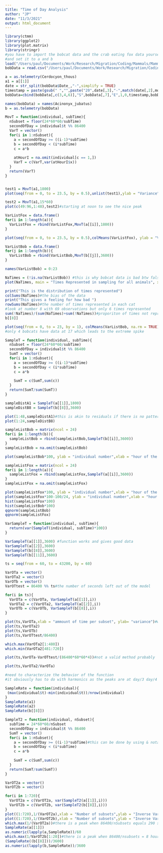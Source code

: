 ```yaml
---
title: "Time of Day Analysis"
author: "JP"
date: "11/3/2021"
output: html_document
---
```


```r
library(ctmm)
library(ggplot2)
library(plot.matrix)
library(stringr)
#you have to import the bobcat data and the crab eating fox data yourself since its already in my global env
#and set it to a and b
load("/Users/paul/Documents/Work/Research/Migration/Coding/Mammals/Mammals Data/Cerdocyon_thous.Rda",.GlobalEnv)
bobData = read.csv("/Users/paul/Documents/Work/Research/Migration/Coding/pone.0194243.s003.csv")

a = as.telemetry(Cerdocyon_thous)
a1 = a[[1]]
date = str_split(bobData$Date_,"-",simplify = TRUE)
timestamp = paste(gsub(" ","",paste("20",date[,3],"-",match(date[,2],month.abb),"-",date[,1])),gsub(" ","",paste(bobData$Time_)))
bobData=cbind(bobData[,c(3,4,6)],"S",bobData[,7],"E",1,0,timestamp,bobData[,2])

names(bobData) = names(Acinonyx_jubatus)
b = as.telemetry(bobData)

MovT = function(individual, subTime){
  nSubset = floor(24*60*60/subTime)
  secondOfDay = individual$t %% 86400
  VarT = vector()
  for(i in 1:nSubset){
    a = secondOfDay >= ((i-1)*subTime)
    b = secondOfDay < (i*subTime)
    c = a*b
    
    atHourI = na.omit(individual[c == 1,])
    VarT = c(VarT,var(atHourI$x))
  }
  return(VarT)
}


test1 = MovT(a1,1800)
plot(seq(from = 0, to = 23.5, by = 0.5),unlist(test1),ylab = "Variance",xlab = "Time of Day", main = "Crab Eating Fox Variance Half Hourly")

test2 = MovT(a1,15*60)
plot(c(49:96,1:48),test2)#starting at noon to see the nice peak

VarListFox = data.frame()
for(i in 1:length(a)){
  VarListFox = rbind(VarListFox,MovT(a[[i]],1800))
}

plot(seq(from = 0, to = 23.5, by = 0.5),colMeans(VarListFox), ylab = "Variance",xlab = "Time of Day", main = "Average Crab Eating Fox Variance Half Hourly")

VarListBob = data.frame()
for(j in 1:length(b)){
  VarListBob = rbind(VarListBob,MovT(b[[j]],3600))
}

names(VarListBob) = 0:23

NaTimes = (!is.na(VarListBob)) #this is why bobcat data is bad btw false mean no data
plot(NaTimes, main = "Times Represented in sampling for all animals", xlab = "Time of day", ylab = "Sample number")

print("This is the distribution of times represented")
colSums(NaTimes)#the bias of the data
print("This gives a feeling for how bad ")
rowSums(NaTimes)#the number of times represented in each cat 
#look at number 8 with 69 observations but only 6 times represented
sum(!NaTimes)/(sum(NaTimes)+sum(!NaTimes))#proporiton of times not represented
b[[8]]

plot(seq(from = 0, to = 23, by = 1), colMeans(VarListBob, na.rm = TRUE), ylab = "Variance",xlab = "Time of Day", main = "Average BobCat Variance Hourly")
#only 4 bobcats have data at 17 which leads to the extreme spike
```


```r

SampleT = function(individual, subTime){
  nSubset = floor(24*60*60/subTime)
  secondOfDay = individual$t %% 86400
  SumT = vector()
  for(i in 1:nSubset){
    a = secondOfDay >= ((i-1)*subTime)
    b = secondOfDay < (i*subTime)
    c = a*b
    
    SumT = c(SumT,sum(c))
  }
  return(SumT/sum(SumT))
}

sampleDistA1 = SampleT(a[[1]],1800)
sampleDistB8 = SampleT(b[[8]],3600)

plot(1:48,sampleDistA1)#this is akin to residuals if there is no pattern then you are good to go
plot(1:24,sampleDistB8)

sampleListBob = matrix(ncol = 24)
for(i in 1:length(b)){
  sampleListBob = rbind(sampleListBob,SampleT(b[[i]],3600))
}
sampleListBob = na.omit(sampleListBob)

plot(sampleListBob*100, ylab = "individual number",xlab = "hour of the day",cex=0.75,fmt.cell='%.1f',border = NA,breaks=c(0,15))

sampleListFox = matrix(ncol = 24)
for(i in 1:length(a)){
  sampleListFox = rbind(sampleListFox,SampleT(a[[i]],3600))
}
sampleListFox = na.omit(sampleListFox)

plot(sampleListFox*100, ylab = "individual number",xlab = "hour of the day",cex=0.75,fmt.cell='%.1f',border = NA,breaks=c(0,15))
plot(sampleListFox*100-100/24, ylab = "individual number",xlab = "hour of the day",cex=0.75,fmt.cell='%.1f',border = NA,)
hist(sampleListFox*100)
hist(sampleListBob*100)
qqnorm(sampleListBob)
qqnorm(sampleListFox)
```


```r
VarSampleT = function(individual, subTime){
  return(var(SampleT(individual, subTime)*100))
}

VarSampleT(a[[1]],3600) #function works and gives good data
VarSampleT(a[[2]],3600)
VarSampleT(b[[8]],3600)
VarSampleT(b[[11]],3600)

ts = seq(from = 60, to = 43200, by = 60)

VarOTa = vector()
VarOTa2 = vector()
VarOTb = vector()
VarOTtest = 86400 %% ts#the number of seconds left out of the model

for(i in ts){
  VarOTa = c(VarOTa, VarSampleT(a[[1]],i))
  VarOTa2 = c(VarOTa2, VarSampleT(a[[2]],i))
  VarOTb = c(VarOTb, VarSampleT(b[[8]],i))
}

plot(ts,VarOTa,xlab = "ammount of time per subset", ylab= "variance")#weird distribution
plot(ts,VarOTa2)
plot(ts,VarOTb)
plot(ts,VarOTtest/86400)

which.max(VarOTa2[1:480])
which.min(VarOTa2[481:720])

plot(ts,VarOTa-VarOTtest/(86400*60*60*4))#not a valid method probably

plot(ts,VarOTa2/VarOTa)

#need to characterize the behavior of the function
#it obviously has to do with harmonics as the peaks are at day/3 day/4 day/5 etc.


```


```r
SampleRate = function(individual){
 (max(individual$t)-min(individual$t))/nrow(individual)
}
SampleRate(a1)
SampleRate(a2)
SampleRate(b[[8]])

SampleT2 = function(individual, nSubset){
  subTime = 24*60*60/nSubset
  secondOfDay = individual$t %% 86400
  SumT = vector()
  for(i in 1:nSubset){
    a = secondOfDay >= ((i-1)*subTime)#this can be done by using & notation if you actually care this is a linear algebra solution to a logic problem
    b = secondOfDay < (i*subTime)
    c = a*b
    
    SumT = c(SumT,sum(c))
  }
  return(SumT/sum(SumT))
}

VarOT2a = vector()
VarOT2b = vector()

for(i in 1:720){
  VarOT2a = c(VarOT2a, var(SampleT2(a[[1]],i)))
  VarOT2b = c(VarOT2b, var(SampleT2(b[[8]],i)))
}
plot((1:720),1/(VarOT2a),xlab = "Number of subsets",ylab = "Inverse Variance")
plot((1:720),1/(VarOT2b),xlab = "Number of subsets",ylab = "Inverse Variance")#so you want not linear for this method
which.max(1/(VarOT2a))#there is a peak when 86400/nSubsets equals 290 seconds this was the Average sampling rate then again there is a wobble around 145s
SampleRate(a[[1]])
as.numeric(lapply(a,SampleRate))/60
which.max(1/VarOT2b[1:20])#there is a peak when 86400/nsubsets = 8 hours  the average sampling rate was 8.23 hours
(SampleRate((b[[8]]))/3600)
as.numeric(lapply(b,SampleRate))/3600
```

